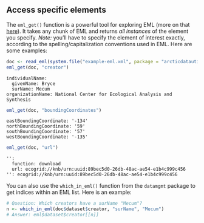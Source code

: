 ## Access specific elements

The `eml_get()` function is a powerful tool for exploring EML (more on that [here](https://cran.rstudio.com/web/packages/EML/vignettes/parsing-EML.html)). It takes any chunk of EML and returns _all instances_ of the element you specify. _Note:_ you'll have to specify the element of interest exactly, according to the spelling/capitalization conventions used in EML. Here are some examples:

```r
doc <- read_eml(system.file("example-eml.xml", package = "arcticdatautils"))
eml_get(doc, "creator")
```
```
individualName:
  givenName: Bryce
  surName: Mecum
organizationName: National Center for Ecological Analysis and Synthesis
```

```r
eml_get(doc, "boundingCoordinates")
```
```
eastBoundingCoordinate: '-134'
northBoundingCoordinate: '59'
southBoundingCoordinate: '57'
westBoundingCoordinate: '-135'
```

```r
eml_get(doc, "url")
```
```
'':
  function: download
  url: ecogrid://knb/urn:uuid:89bec5d0-26db-48ac-ae54-e1b4c999c456
'': ecogrid://knb/urn:uuid:89bec5d0-26db-48ac-ae54-e1b4c999c456
```

You can also use the `which_in_eml()` function from the `datamgmt` package to get indices within an EML list. Here is an example:

```r
# Question: Which creators have a surName "Mecum"?
n <- which_in_eml(doc$dataset$creator, "surName", "Mecum")
# Answer: eml$dataset$creator[[n]]
```
